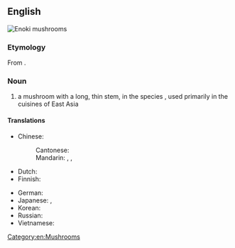 ==English==
[[File:Flammulina velutipes.JPG|thumb|Enoki mushrooms]]
{{wikipedia|Enokitake}}

===Etymology===
From {{etyl|ja|en}} {{m|ja|榎茸|tr=enokitake}}.

===Noun===
{{en-noun}}

# a mushroom with a long, thin stem, in the species {{taxlink|Flammulina velutipes|species|noshow=1}}, used primarily in the cuisines of East Asia

====Translations====
{{trans-top|''Flammulina velutipes''}}
* Chinese:
*: Cantonese: {{t|yue|金菇|tr=gam1 gu1|sc=Hani}}
*: Mandarin: {{t+|cmn|金針菇|sc=Hani}}, {{t+|cmn|金针菇|tr=jīnzhēngū|sc=Hani}}, {{t+|cmn|金菇|tr=jīngū|sc=Hani}}
* Dutch: {{t+|nl|fluweelpootje|n}}
* Finnish: {{t|fi|talvijuurekas}}
{{trans-mid}}
* German: {{t+|de|Samtfußrübling|m}}
* Japanese: {{t+|ja|榎茸|tr=えのきたけ, enokitake}}, {{t|ja|滑茸|tr=なめたけ, nametake}}
* Korean: {{t|ko|팽이버섯}}
* Russian: {{t|ru|эно́ки|m}}
* Vietnamese: {{t|vi|nấm kim châm}}
{{trans-bottom}}

[[Category:en:Mushrooms]]